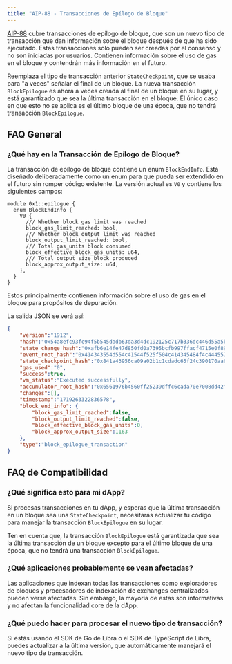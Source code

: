 ```yaml
---
title: "AIP-88 - Transacciones de Epílogo de Bloque"
---
```


[AIP-88](https://github.com/libra2-foundation/AIPs/blob/main/aips/aip-88.md) cubre
transacciones de epílogo de bloque, que son un nuevo tipo de transacción que dan
información sobre el bloque después de que ha sido ejecutado. Estas transacciones solo pueden
ser creadas por el consenso y no son iniciadas por usuarios. Contienen
información sobre el uso de gas en el bloque y contendrán más información en
el futuro.

Reemplaza el tipo de transacción anterior `StateCheckpoint`, que se usaba para
"a veces" señalar el final de un bloque. La nueva transacción `BlockEpilogue` es
ahora a veces creada al final de un bloque en su lugar, y está garantizado que sea
la última transacción en el bloque. El único caso en que esto no se aplica es el
último bloque de una época, que no tendrá transacción `BlockEpilogue`.

## FAQ General

### ¿Qué hay en la Transacción de Epílogo de Bloque?

La transacción de epílogo de bloque contiene un enum `BlockEndInfo`. Está diseñado
deliberadamente como un enum para que pueda ser extendido en el futuro sin romper
código existente. La versión actual es `V0` y contiene los siguientes campos:

```move
module 0x1::epilogue {
  enum BlockEndInfo {
    V0 {
      /// Whether block gas limit was reached
      block_gas_limit_reached: bool,
      /// Whether block output limit was reached
      block_output_limit_reached: bool,
      /// Total gas_units block consumed
      block_effective_block_gas_units: u64,
      /// Total output size block produced
      block_approx_output_size: u64,
    },
  }
}
```

Estos principalmente contienen información sobre el uso de gas en el bloque para propósitos
de depuración.

La salida JSON se verá así:

```json
{
    "version":"1912",
    "hash":"0x54a8efc93fc94f5b545dadb63da3d4dc192125c717b336dc446d55a5b553913f",
    "state_change_hash":"0xafb6e14fe47d850fd0a7395bcfb997ffacf4715e0f895cc162c218e4a7564bc6",
    "event_root_hash":"0x414343554d554c41544f525f504c414345484f4c4445525f4841534800000000",
    "state_checkpoint_hash":"0x841a43956ca09a02b1c1cdadc65f24c390170aa666015a2e8f7ec5c9d6a3875f",
    "gas_used":"0",
    "success":true,
    "vm_status":"Executed successfully",
    "accumulator_root_hash":"0x6561976b4560ff25239dffc6cada70e7008dd42fc4d3df2eca6a86b6d2ec384d",
    "changes":[],
    "timestamp":"1719263322836578",
    "block_end_info": {
        "block_gas_limit_reached":false,
        "block_output_limit_reached":false,
        "block_effective_block_gas_units":0,
        "block_approx_output_size":1163
    },
    "type":"block_epilogue_transaction"
}
```

## FAQ de Compatibilidad

### ¿Qué significa esto para mi dApp?

Si procesas transacciones en tu dApp, y esperas que la última transacción en un
bloque sea una `StateCheckpoint`, necesitarás actualizar tu código para manejar la
transacción `BlockEpilogue` en su lugar.

Ten en cuenta que, la transacción `BlockEpilogue` está garantizada que sea la última
transacción de un bloque excepto para el último bloque de una época, que no
tendrá una transacción `BlockEpilogue`.

### ¿Qué aplicaciones probablemente se vean afectadas?

Las aplicaciones que indexan todas las transacciones como exploradores de bloques y procesadores
de indexación de exchanges centralizados pueden verse afectadas. Sin embargo, la mayoría de estas
son informativas y no afectan la funcionalidad core de la dApp.

### ¿Qué puedo hacer para procesar el nuevo tipo de transacción?

Si estás usando el SDK de Go de Libra o el SDK de TypeScript de Libra, puedes actualizar a
la última versión, que automáticamente manejará el nuevo tipo de transacción.
